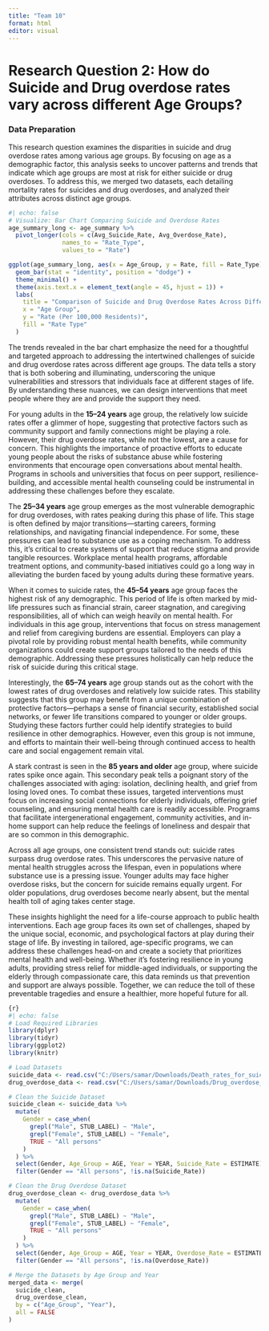 ```yaml
---
title: "Team 10"
format: html
editor: visual
---
```



# Research Question 2: How do Suicide and Drug overdose rates vary across different Age Groups?

### Data Preparation

This research question examines the disparities in suicide and drug overdose rates among various age groups. By focusing on age as a demographic factor, this analysis seeks to uncover patterns and trends that indicate which age groups are most at risk for either suicide or drug overdoses. To address this, we merged two datasets, each detailing mortality rates for suicides and drug overdoses, and analyzed their attributes across distinct age groups.

```r
#| echo: false
# Visualize: Bar Chart Comparing Suicide and Overdose Rates
age_summary_long <- age_summary %>%
  pivot_longer(cols = c(Avg_Suicide_Rate, Avg_Overdose_Rate), 
               names_to = "Rate_Type", 
               values_to = "Rate")

ggplot(age_summary_long, aes(x = Age_Group, y = Rate, fill = Rate_Type)) +
  geom_bar(stat = "identity", position = "dodge") +
  theme_minimal() +
  theme(axis.text.x = element_text(angle = 45, hjust = 1)) +
  labs(
    title = "Comparison of Suicide and Drug Overdose Rates Across Different Age Groups",
    x = "Age Group",
    y = "Rate (Per 100,000 Residents)",
    fill = "Rate Type"
  )
```

The trends revealed in the bar chart emphasize the need for a thoughtful and targeted approach to addressing the intertwined challenges of suicide and drug overdose rates across different age groups. The data tells a story that is both sobering and illuminating, underscoring the unique vulnerabilities and stressors that individuals face at different stages of life. By understanding these nuances, we can design interventions that meet people where they are and provide the support they need.

For young adults in the **15–24 years** age group, the relatively low suicide rates offer a glimmer of hope, suggesting that protective factors such as community support and family connections might be playing a role. However, their drug overdose rates, while not the lowest, are a cause for concern. This highlights the importance of proactive efforts to educate young people about the risks of substance abuse while fostering environments that encourage open conversations about mental health. Programs in schools and universities that focus on peer support, resilience-building, and accessible mental health counseling could be instrumental in addressing these challenges before they escalate.

The **25–34 years** age group emerges as the most vulnerable demographic for drug overdoses, with rates peaking during this phase of life. This stage is often defined by major transitions—starting careers, forming relationships, and navigating financial independence. For some, these pressures can lead to substance use as a coping mechanism. To address this, it’s critical to create systems of support that reduce stigma and provide tangible resources. Workplace mental health programs, affordable treatment options, and community-based initiatives could go a long way in alleviating the burden faced by young adults during these formative years.

When it comes to suicide rates, the **45–54 years** age group faces the highest risk of any demographic. This period of life is often marked by mid-life pressures such as financial strain, career stagnation, and caregiving responsibilities, all of which can weigh heavily on mental health. For individuals in this age group, interventions that focus on stress management and relief from caregiving burdens are essential. Employers can play a pivotal role by providing robust mental health benefits, while community organizations could create support groups tailored to the needs of this demographic. Addressing these pressures holistically can help reduce the risk of suicide during this critical stage.

Interestingly, the **65–74 years** age group stands out as the cohort with the lowest rates of drug overdoses and relatively low suicide rates. This stability suggests that this group may benefit from a unique combination of protective factors—perhaps a sense of financial security, established social networks, or fewer life transitions compared to younger or older groups. Studying these factors further could help identify strategies to build resilience in other demographics. However, even this group is not immune, and efforts to maintain their well-being through continued access to health care and social engagement remain vital.

A stark contrast is seen in the **85 years and older** age group, where suicide rates spike once again. This secondary peak tells a poignant story of the challenges associated with aging: isolation, declining health, and grief from losing loved ones. To combat these issues, targeted interventions must focus on increasing social connections for elderly individuals, offering grief counseling, and ensuring mental health care is readily accessible. Programs that facilitate intergenerational engagement, community activities, and in-home support can help reduce the feelings of loneliness and despair that are so common in this demographic.

Across all age groups, one consistent trend stands out: suicide rates surpass drug overdose rates. This underscores the pervasive nature of mental health struggles across the lifespan, even in populations where substance use is a pressing issue. Younger adults may face higher overdose risks, but the concern for suicide remains equally urgent. For older populations, drug overdoses become nearly absent, but the mental health toll of aging takes center stage.

These insights highlight the need for a life-course approach to public health interventions. Each age group faces its own set of challenges, shaped by the unique social, economic, and psychological factors at play during their stage of life. By investing in tailored, age-specific programs, we can address these challenges head-on and create a society that prioritizes mental health and well-being. Whether it’s fostering resilience in young adults, providing stress relief for middle-aged individuals, or supporting the elderly through compassionate care, this data reminds us that prevention and support are always possible. Together, we can reduce the toll of these preventable tragedies and ensure a healthier, more hopeful future for all.

```r
{r}
#| echo: false
# Load Required Libraries
library(dplyr)
library(tidyr)
library(ggplot2)
library(knitr)

# Load Datasets
suicide_data <- read.csv("C:/Users/samar/Downloads/Death_rates_for_suicide__by_sex__race__Hispanic_origin__and_age__United_States.csv")
drug_overdose_data <- read.csv("C:/Users/samar/Downloads/Drug_overdose_death_rates__by_drug_type__sex__age__race__and_Hispanic_origin__United_States.csv")

# Clean the Suicide Dataset
suicide_clean <- suicide_data %>%
  mutate(
    Gender = case_when(
      grepl("Male", STUB_LABEL) ~ "Male",
      grepl("Female", STUB_LABEL) ~ "Female",
      TRUE ~ "All persons"
    )
  ) %>%
  select(Gender, Age_Group = AGE, Year = YEAR, Suicide_Rate = ESTIMATE) %>%
  filter(Gender == "All persons", !is.na(Suicide_Rate))

# Clean the Drug Overdose Dataset
drug_overdose_clean <- drug_overdose_data %>%
  mutate(
    Gender = case_when(
      grepl("Male", STUB_LABEL) ~ "Male",
      grepl("Female", STUB_LABEL) ~ "Female",
      TRUE ~ "All persons"
    )
  ) %>%
  select(Gender, Age_Group = AGE, Year = YEAR, Overdose_Rate = ESTIMATE) %>%
  filter(Gender == "All persons", !is.na(Overdose_Rate))

# Merge the Datasets by Age Group and Year
merged_data <- merge(
  suicide_clean,
  drug_overdose_clean,
  by = c("Age_Group", "Year"),
  all = FALSE
)




```
